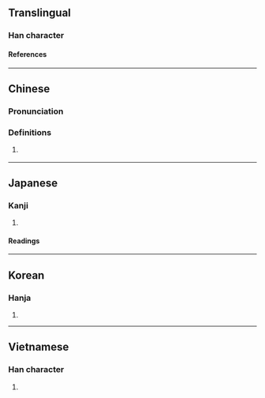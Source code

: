 {{character info}}
==Translingual==

===Han character===
{{Han char|rn=61|rad=心|as=07|sn=10|four=|canj=PHDN|ids=⿰忄利}}

====References====
{{Han ref|kx=0388.341|dkj=10689|dj=0721.060|hdz=42305.121|uh=60A7}}

----

==Chinese==
{{zh-forms}}

===Pronunciation===
{{zh-pron
|m=lì
|cat=
}}

===Definitions===
{{zh-hanzi}}

# {{zh-only|怜悧|dot=,}} {{zh-alt-form|伶俐|nocap=1}}

----

==Japanese==

===Kanji===
{{ja-kanji|grade=uc|rs=心07}}

# {{rfdef|ja|sort=心07}}

====Readings====
{{ja-readings
|on=り
}}

----

==Korean==

===Hanja===
{{ko-hanja|hangeul=[[리]]>[[이]]|eumhun=|rv=ri>i|mr=ri>i|y=li>i}}

# {{rfdef|ko|sort=心07}}

----

==Vietnamese==

===Han character===
{{vi-readings|rs=心07|reading=rượi}}

# {{rfdef|vi|sort=心07}}